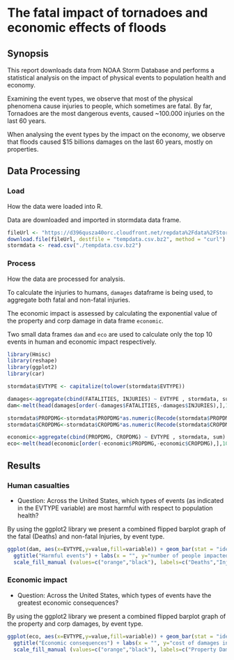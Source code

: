 # The fatal impact of tornadoes and economic effects of floods #

## Synopsis ##

This report downloads data from NOAA Storm Database and performs a statistical analysis on the impact of physical events to population health and economy.

Examining the event types, we observe that most of the physical phenomena cause injuries to people, which sometimes are fatal. By far, Tornadoes are the most dangerous events, caused ~100.000 injuries on the last 60 years.

When analysing the event types by the impact on the economy, we observe that floods caused $15 billions damages on the last 60 years, mostly on properties.

## Data Processing ##

### Load ###

How the data were loaded into R.

Data are downloaded and imported in stormdata data frame.

```r
fileUrl <- "https://d396qusza40orc.cloudfront.net/repdata%2Fdata%2FStormData.csv.bz2"
download.file(fileUrl, destfile = "tempdata.csv.bz2", method = "curl")
stormdata <- read.csv("./tempdata.csv.bz2")
```

### Process ###

How the data are processed for analysis.

To calculate the injuries to humans, `damages` dataframe is being used, to aggregate both fatal and non-fatal injuries.

The economic impact is assessed by calculating the exponential value of the property and corp damage in data frame `economic`.

Two small data frames `dam` and `eco` are used to calculate only the top 10 events in human and economic impact respectively.

```r
library(Hmisc)
library(reshape)
library(ggplot2)
library(car)

stormdata$EVTYPE <- capitalize(tolower(stormdata$EVTYPE))

damages<-aggregate(cbind(FATALITIES, INJURIES) ~ EVTYPE , stormdata, sum)
dam<-melt(head(damages[order(-damages$FATALITIES,-damages$INJURIES),],10))

stormdata$PROPDMG<-stormdata$PROPDMG*as.numeric(Recode(stormdata$PROPDMGEXP, "'0'=1;'1'=10;'2'=100;'3'=1000;'4'=10000;'5'=100000;'6'=1000000;'7'=10000000;'8'=100000000;'B'=1000000000;'h'=100;'H'=100;'K'=1000;'m'=1000000;'M'=1000000;'-'=0;'?'=0;'+'=0",as.factor.result=FALSE))
stormdata$CROPDMG<-stormdata$CROPDMG*as.numeric(Recode(stormdata$CROPDMGEXP, "'0'=1;'2'=100;'B'=1000000000;'k'=1000;'K'=1000;'m'=1000000;'M'=1000000;''=0;'?'=0",as.factor.result=FALSE))

economic<-aggregate(cbind(PROPDMG, CROPDMG) ~ EVTYPE , stormdata, sum)
eco<-melt(head(economic[order(-economic$PROPDMG,-economic$CROPDMG),],10))
```

## Results ##

### Human casualties ###

* Question: Across the United States, which types of events (as indicated in the EVTYPE variable) are most harmful with respect to population health?

By using the ggplot2 library we present a combined flipped barplot graph of the fatal (Deaths) and non-fatal Injuries, by event type.

```r
ggplot(dam, aes(x=EVTYPE,y=value,fill=variable)) + geom_bar(stat = "identity") + coord_flip() +
  ggtitle("Harmful events") + labs(x = "", y="number of people impacted") +
  scale_fill_manual (values=c("orange","black"), labels=c("Deaths","Injuries"))
```

### Economic impact ###

* Question: Across the United States, which types of events have the greatest economic consequences?

By using the ggplot2 library we present a combined flipped barplot graph of the property and corp damages, by event type.

```r
ggplot(eco, aes(x=EVTYPE,y=value,fill=variable)) + geom_bar(stat = "identity") + coord_flip() +
  ggtitle("Economic consequences") + labs(x = "", y="cost of damages in dollars") +
  scale_fill_manual (values=c("orange","black"), labels=c("Property Damage","Crop Damage"))
```
